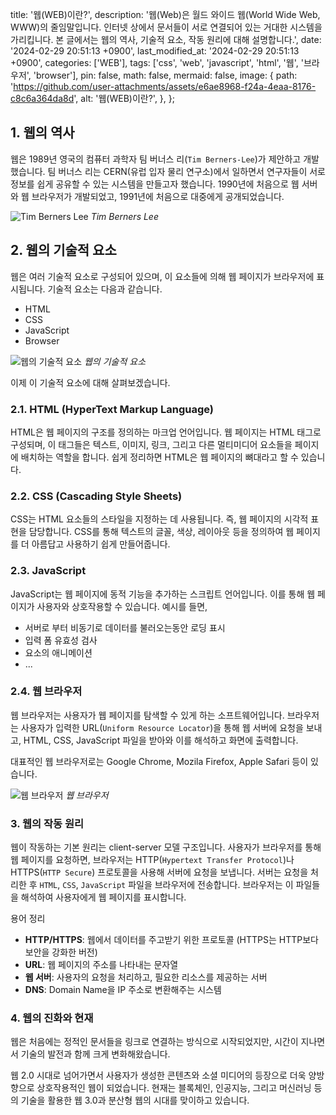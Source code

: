   title: '웹(WEB)이란?',
  description:
    '웹(Web)은 월드 와이드 웹(World Wide Web, WWW)의 줄임말입니다. 인터넷 상에서 문서들이 서로 연결되어 있는 거대한 시스템을 가리킵니다. 본 글에서는 웹의 역사, 기술적 요소, 작동 원리에 대해 설명합니다.',
  date: '2024-02-29 20:51:13 +0900',
  last_modified_at: '2024-02-29 20:51:13 +0900',
  categories: ['WEB'],
  tags: ['css', 'web', 'javascript', 'html', '웹', '브라우저', 'browser'],
  pin: false,
  math: false,
  mermaid: false,
  image: {
    path: 'https://github.com/user-attachments/assets/e6ae8968-f24a-4eaa-8176-c8c6a364da8d',
    alt: '웹(WEB)이란?',
  },
};

## 1. 웹의 역사

웹은 1989년 영국의 컴퓨터 과학자 팀 버너스 리(`Tim Berners-Lee`)가 제안하고 개발했습니다. 팀 버너스 리는 CERN(유럽 입자 물리 연구소)에서 일하면서 연구자들이 서로 정보를 쉽게 공유할 수 있는
시스템을 만들고자 했습니다. 1990년에 처음으로 웹 서버와 웹 브라우저가 개발되었고, 1991년에 처음으로 대중에게 공개되었습니다.

![Tim Berners Lee](https://github.com/user-attachments/assets/2b602438-8a81-4e37-81d0-6b791cf2a2d5)
_Tim Berners Lee_

## 2. 웹의 기술적 요소

웹은 여러 기술적 요소로 구성되어 있으며, 이 요소들에 의해 웹 페이지가 브라우저에 표시됩니다. 기술적 요소는 다음과 같습니다.

- HTML
- CSS
- JavaScript
- Browser

![웹의 기술적 요소](https://github.com/user-attachments/assets/7298532e-911d-442d-872d-18e48a1214f3)
_웹의 기술적 요소_

이제 이 기술적 요소에 대해 살펴보겠습니다.

### 2.1. HTML (HyperText Markup Language)

HTML은 웹 페이지의 구조를 정의하는 마크업 언어입니다. 웹 페이지는 HTML 태그로 구성되며, 이 태그들은 텍스트, 이미지, 링크, 그리고 다른 멀티미디어 요소들을 페이지에 배치하는 역할을 합니다.
쉽게 정리하면 HTML은 웹 페이지의 뼈대라고 할 수 있습니다.

### 2.2. CSS (Cascading Style Sheets)

CSS는 HTML 요소들의 스타일을 지정하는 데 사용됩니다. 즉, 웹 페이지의 시각적 표현을 담당합니다.
CSS를 통해 텍스트의 글꼴, 색상, 레이아웃 등을 정의하여 웹 페이지를 더 아름답고 사용하기 쉽게 만들어줍니다.

### 2.3. JavaScript

JavaScript는 웹 페이지에 동적 기능을 추가하는 스크립트 언어입니다. 이를 통해 웹 페이지가 사용자와 상호작용할 수 있습니다. 예시를 들면,

- 서버로 부터 비동기로 데이터를 불러오는동안 로딩 표시
- 입력 폼 유효성 검사
- 요소의 애니메이션
- ...

### 2.4. 웹 브라우저

웹 브라우저는 사용자가 웹 페이지를 탐색할 수 있게 하는 소프트웨어입니다.
브라우저는 사용자가 입력한 URL(`Uniform Resource Locator`)을 통해 웹 서버에 요청을 보내고,
HTML, CSS, JavaScript 파일을 받아와 이를 해석하고 화면에 출력합니다.

대표적인 웹 브라우저로는 Google Chrome, Mozila Firefox, Apple Safari 등이 있습니다.

![웹 브라우저](https://github.com/user-attachments/assets/9b8b13b6-5bf4-4729-85e0-b026bf8b0868)
_웹 브라우저_

### 3. 웹의 작동 원리

웹이 작동하는 기본 원리는 client-server 모델 구조입니다. 사용자가 브라우저를 통해 웹 페이지를 요청하면, 브라우저는 HTTP(`Hypertext Transfer Protocol`)나 HTTPS(`HTTP Secure`)
프로토콜을 사용해 서버에 요청을 보냅니다. 서버는 요청을 처리한 후 `HTML`, `CSS`, `JavaScript` 파일을 브라우저에 전송합니다. 브라우저는 이 파일들을 해석하여 사용자에게 웹 페이지를 표시합니다.

용어 정리

- **HTTP/HTTPS**: 웹에서 데이터를 주고받기 위한 프로토콜 (HTTPS는 HTTP보다 보안을 강화한 버전)
- **URL**: 웹 페이지의 주소를 나타내는 문자열
- **웹 서버**: 사용자의 요청을 처리하고, 필요한 리소스를 제공하는 서버
- **DNS**: Domain Name을 IP 주소로 변환해주는 시스템

### 4. 웹의 진화와 현재

웹은 처음에는 정적인 문서들을 링크로 연결하는 방식으로 시작되었지만, 시간이 지나면서 기술의 발전과 함께 크게 변화해왔습니다.

웹 2.0 시대로 넘어가면서 사용자가 생성한 콘텐츠와 소셜 미디어의 등장으로 더욱 양방향으로 상호작용적인 웹이 되었습니다.
현재는 블록체인, 인공지능, 그리고 머신러닝 등의 기술을 활용한 웹 3.0과 분산형 웹의 시대를 맞이하고 있습니다.
